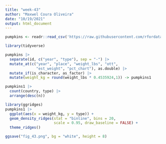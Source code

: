 ```yaml
---
title: "week-43"
author: "Maxwel Coura Oliveira"
date: "10/19/2021"
output: html_document
---
```


```r
pumpkins <- readr::read_csv('https://raw.githubusercontent.com/rfordatascience/tidytuesday/master/data/2021/2021-10-19/pumpkins.csv')
```

```r
library(tidyverse)
```

```r
pumpkins |> 
  separate(id, c("year", "type"), sep = "-") |> 
  mutate_at(c("year", "place", "weight_lbs", "ott", 
              "est_weight", "pct_chart"), as.double) |> 
  mutate_if(is_character, as_factor) |> 
  mutate(weight_kg = round(weight_lbs * 0.4535924,1)) -> pumpkins1
```

```r
pumpkins1 |> 
  count(country, type) |> 
  arrange(desc(n))
```




```r
library(ggridges)
pumpkins1 |> 
  ggplot(aes(x = weight_kg, y = type)) +
  geom_density_ridges(stat = "binline", bins = 20, 
                      scale = 0.95, draw_baseline = FALSE) +
  theme_ridges()

ggsave("fig_43.png", bg = "white", height = 8)
```



